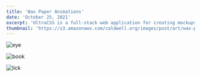 ```yaml
---
title: 'Wax Paper Animations'
date: 'October 25, 2021'
excerpt: 'UltraCSS is a full-stack web application for creating mockups and graphics with CSS.'
thumbnail: 'https://s3.amazonaws.com/caldwell.org/images/post/art/wax-paper-animations/thumbnail.jpg'
---
```


<PrintPageContainer>
<Image
    src="https://s3.amazonaws.com/caldwell.org/images/post/art/wax-paper-animations/eye.gif"
    alt="eye"
    caption="eye.gif"
/>

<Image
    src="https://s3.amazonaws.com/caldwell.org/images/post/art/wax-paper-animations/book.gif"
    alt="book"
    caption="book.gif"
/>

<Image
    src="https://s3.amazonaws.com/caldwell.org/images/post/art/wax-paper-animations/lick.gif"
    alt="lick"
    caption="lick.gif"
/>
</PrintPageContainer>